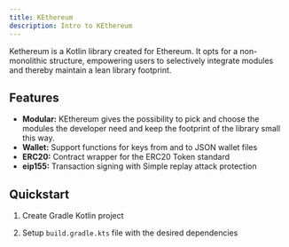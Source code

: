 ```yaml
---
title: KEthereum
description: Intro to KEthereum
---
```



Kethereum is a Kotlin library created for Ethereum. It opts for a non-monolithic structure, empowering users to selectively integrate modules and thereby maintain a lean library footprint.

<CardGrid>
  <LinkCard title="Website" href="https://github.com/komputing/KEthereum" />
  <LinkCard title="Documentation" href="https://github.com/komputing/KEthereum" />
  <LinkCard title="Recipe" description="Not ready yet but is coming very soon!"/>
</CardGrid>


## Features

- **Modular:** KEthereum gives the possibility to pick and choose the modules the developer need and keep the footprint of the library small this way.
- **Wallet:** Support functions for keys from and to JSON wallet files
- **ERC20:** Contract wrapper for the ERC20 Token standard
- **eip155:** Transaction signing with Simple replay attack protection


## Quickstart

<Steps>

1. Create Gradle Kotlin project

2. Setup `build.gradle.kts` file with the desired dependencies

</Steps>
